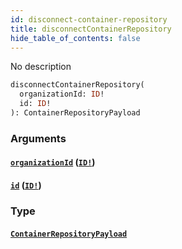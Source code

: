 ```yaml
---
id: disconnect-container-repository
title: disconnectContainerRepository
hide_table_of_contents: false
---
```



No description

```graphql
disconnectContainerRepository(
  organizationId: ID!
  id: ID!
): ContainerRepositoryPayload
```


### Arguments

#### [`organizationId`](#) ([`ID!`](/swapi/scalars/id))




#### [`id`](#) ([`ID!`](/swapi/scalars/id))




### Type

#### [`ContainerRepositoryPayload`](/swapi/objects/container-repository-payload)






